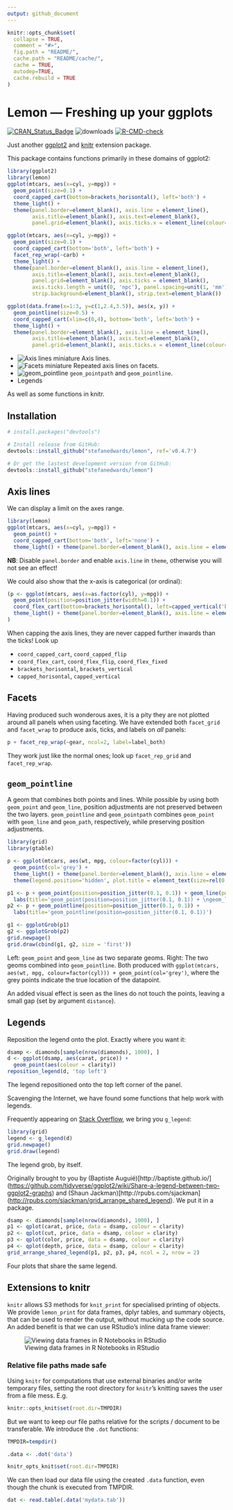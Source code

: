 ```yaml
---
output: github_document
---
```

<!-- README.md is generated from README.Rmd. Please edit that file -->

```r
knitr::opts_chunk$set(
  collapse = TRUE,
  comment = "#>",
  fig.path = "README/",
  cache.path = "README/cache/",
  cache = TRUE,
  autodep=TRUE,
  cache.rebuild = TRUE
)
```

# Lemon --- Freshing up your ggplots

[![CRAN\_Status\_Badge](https://www.r-pkg.org/badges/version/lemon)](https://cran.r-project.org/package=lemon)
![downloads](http://cranlogs.r-pkg.org/badges/grand-total/lemon)
<!-- badges: start -->
  [![R-CMD-check](https://github.com/stefanedwards/lemon/actions/workflows/R-CMD-check.yaml/badge.svg)](https://github.com/stefanedwards/lemon/actions/workflows/R-CMD-check.yaml)
  <!-- badges: end -->

Just another [ggplot2](http://ggplot2.tidyverse.org) and 
[knitr](https://yihui.name/knitr/) extension package.

This package contains functions primarily in these domains of ggplot2:

```r
library(ggplot2)
library(lemon)
ggplot(mtcars, aes(x=cyl, y=mpg)) + 
  geom_point(size=0.1) + 
  coord_capped_cart(bottom=brackets_horisontal(), left='both') +
  theme_light() + 
  theme(panel.border=element_blank(), axis.line = element_line(),
        axis.title=element_blank(), axis.text=element_blank(),
        panel.grid=element_blank(), axis.ticks.x = element_line(colour='black'))
```
```r
ggplot(mtcars, aes(x=cyl, y=mpg)) + 
  geom_point(size=0.1) + 
  coord_capped_cart(bottom='both', left='both') +
  facet_rep_wrap(~carb) +
  theme_light() + 
  theme(panel.border=element_blank(), axis.line = element_line(),
        axis.title=element_blank(), axis.text=element_blank(),
        panel.grid=element_blank(), axis.ticks = element_blank(), 
        axis.ticks.length = unit(0, 'npc'), panel.spacing=unit(1, 'mm'),
        strip.background=element_blank(), strip.text=element_blank())
```
```r
ggplot(data.frame(x=1:3, y=c(1,2.4,3.5)), aes(x, y)) +
  geom_pointline(size=0.5) +
  coord_capped_cart(xlim=c(0,4), bottom='both', left='both') +
  theme_light() + 
  theme(panel.border=element_blank(), axis.line = element_line(),
        axis.title=element_blank(), axis.text=element_blank(),
        panel.grid=element_blank(), axis.ticks.x = element_line(colour='black'))
```

-   ![Axis lines miniature](README/domain_axis_lines-1.png) Axis lines.
-   ![Facets miniature](README/domain_facets-1.png) Repeated axis lines on facets.
-   ![geom_pointline](README/domain_pointline-1.png) `geom_pointpath` and `geom_pointline`.
-   Legends

As well as some functions in knitr.

## Installation

```r
# install.packages("devtools")

# Install release from GitHub:
devtools::install_github("stefanedwards/lemon", ref='v0.4.7')

# Or get the lastest development version from GitHub:
devtools::install_github("stefanedwards/lemon")
```



## Axis lines

We can display a limit on the axes range.
```r
library(lemon)
ggplot(mtcars, aes(x=cyl, y=mpg)) + 
  geom_point() + 
  coord_capped_cart(bottom='both', left='none') +
  theme_light() + theme(panel.border=element_blank(), axis.line = element_line())
```

**NB**: Disable `panel.border` and enable `axis.line` in `theme`, otherwise you will not see an effect!

We could also show that the x-axis is categorical (or ordinal):
```r
(p <- ggplot(mtcars, aes(x=as.factor(cyl), y=mpg)) + 
  geom_point(position=position_jitter(width=0.1)) + 
  coord_flex_cart(bottom=brackets_horisontal(), left=capped_vertical('both')) +
  theme_light() + theme(panel.border=element_blank(), axis.line = element_line())
)
```

When capping the axis lines, they are never capped further inwards than the ticks!
Look up

* `coord_capped_cart`, `coord_capped_flip`
* `coord_flex_cart`, `coord_flex_flip`, `coord_flex_fixed`
* `brackets_horisontal`, `brackets_vertical`
* `capped_horisontal`, `capped_vertical`

## Facets 

Having produced such wonderous axes, it is a pity they are not plotted around 
all panels when using faceting. 
We have extended both `facet_grid` and `facet_wrap` to produce axis, ticks, and 
labels on _all_ panels:

```r
p + facet_rep_wrap(~gear, ncol=2, label=label_both)
```

They work just like the normal ones; look up `facet_rep_grid` and `facet_rep_wrap`.

## `geom_pointline`

A geom that combines both points and lines. 
While possible by using both `geom_point` and `geom_line`, position adjustments
are not preserved between the two layers.
`geom_pointline` and `geom_pointpath` combines `geom_point` with 
`geom_line` and `geom_path`, respectively, while preserving position adjustments.


```r
library(grid)
library(gtable)

p <- ggplot(mtcars, aes(wt, mpg, colour=factor(cyl))) + 
  geom_point(col='grey') +
  theme_light() + theme(panel.border=element_blank(), axis.line = element_line()) +
  theme(legend.position='hidden', plot.title = element_text(size=rel(0.8)))

p1 <- p + geom_point(position=position_jitter(0.1, 0.1)) + geom_line(position=position_jitter(0.1, 0.1)) +
  labs(title='geom_point(position=position_jitter(0.1, 0.1)) + \ngeom_line(position=position_jitter(0.1, 0.1))')
p2 <- p + geom_pointline(position=position_jitter(0.1, 0.1)) +
  labs(title='geom_pointline(position=position_jitter(0.1, 0.1))')

g1 <- ggplotGrob(p1)
g2 <- ggplotGrob(p2)
grid.newpage()
grid.draw(cbind(g1, g2, size = 'first'))
```
Left: `geom_point` and `geom_line` as two separate geoms. 
Right: The two geoms combined into `geom_pointline`. 
Both produced with `ggplot(mtcars, aes(wt, mpg, colour=factor(cyl))) + geom_point(col='grey')`, where the grey points indicate the true location of the datapoint.

An added visual effect is seen as the lines do not touch the points, leaving a 
small gap (set by argument `distance`).

## Legends

Reposition the legend onto the plot. Exactly where you want it:
```r
dsamp <- diamonds[sample(nrow(diamonds), 1000), ]
d <- ggplot(dsamp, aes(carat, price)) +
  geom_point(aes(colour = clarity))
reposition_legend(d, 'top left')
```
The legend repositioned onto the top left corner of the panel.

Scavenging the Internet, we have found some functions that help work with 
legends.

Frequently appearing on [Stack Overflow](https://stackoverflow.com), we bring 
you `g_legend`:
```r
library(grid)
legend <- g_legend(d)
grid.newpage()
grid.draw(legend)
```
The legend grob, by itself.


Originally brought to you by
  (Baptiste Auguié)[http://baptiste.github.io/]
  (<https://github.com/tidyverse/ggplot2/wiki/Share-a-legend-between-two-ggplot2-graphs>)
  and 
  (Shaun Jackman)[http://rpubs.com/sjackman]
  (<http://rpubs.com/sjackman/grid_arrange_shared_legend>).
We put it in a package.

```r
dsamp <- diamonds[sample(nrow(diamonds), 1000), ]
p1 <- qplot(carat, price, data = dsamp, colour = clarity)
p2 <- qplot(cut, price, data = dsamp, colour = clarity)
p3 <- qplot(color, price, data = dsamp, colour = clarity)
p4 <- qplot(depth, price, data = dsamp, colour = clarity)
grid_arrange_shared_legend(p1, p2, p3, p4, ncol = 2, nrow = 2)
```
Four plots that share the same legend.

## Extensions to knitr

`knitr` allows S3 methods for `knit_print` for specialised printing of objects.
We provide `lemon_print` for data frames, dplyr tables, and summary objects, 
that can  be used to render the output, without mucking up the code source.
An added benefit is that we can use RStudio's inline data frame viewer:

![Viewing data frames in R Notebooks in RStudio](vignettes/lemon_print_capture.png)


### Relative file paths made safe

Using `knitr` for computations that use external binaries and/or write temporary
files, setting the root directory for `knitr`'s knitting saves the user from a
file mess. E.g.

```r
knitr::opts_knit$set(root.dir=TMPDIR)
```

But we want to keep our file paths relative for the scripts / document to be 
transferable. We introduce the `.dot` functions:

```r
TMPDIR=tempdir()

.data <- .dot('data')

knitr_opts_knit$set(root.dir=TMPDIR)
```

We can then load our data file using the created `.data` function,
even though the chunk is executed from TMPDIR.

```r
dat <- read.table(.data('mydata.tab'))
```
